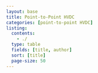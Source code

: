 ```yaml
---
layout: base
title: Point-to-Point HVDC
categories: [point-to-point HVDC]
listing:
  contents: 
    - ./
  type: table
  fields: [title, author]
  sort: [title]
  page-size: 50
---
```

